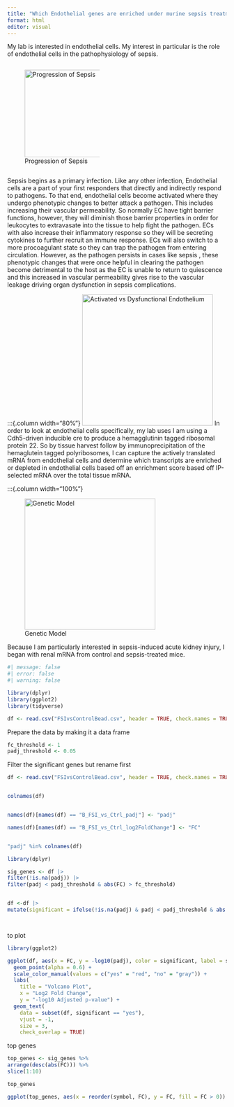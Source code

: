 ```yaml
---
title: "Which Endothelial genes are enriched under murine sepsis treatment?"
format: html
editor: visual
---
```


My lab is interested in endothelial cells. My interest in particular is the role of endothelial cells in the pathophysiology of sepsis. 

:::{.column width="50%"}
![Progression of Sepsis](schematic.png){height=200}
:::
Sepsis begins as a primary infection. Like any other infection, Endothelial cells are a part of your first responders that directly and indirectly respond to pathogens. To that end, endothelial cells become activated where they undergo phenotypic changes to better attack a pathogen. This includes increasing their vascular permeability. So normally EC have tight barrier functions, however, they will diminish those barrier properties in order for leukocytes to extravasate into the tissue to help fight the pathogen. ECs with also increase their inflammatory response so they will be secreting cytokines to further recruit an immune response. ECs will also switch to a more procoagulant state so they can trap the pathogen from entering circulation. However, as the pathogen persists in cases like sepsis , these phenotypic changes that were once helpful in clearing the pathogen become detrimental to the host as the EC is unable to return to quiescence and this increased in vascular permeability gives rise to the vascular leakage driving organ dysfunction in sepsis complications.

:::{.column width="80%"}
![Activated vs Dysfunctional Endothelium](ActivatedvsDysfunction.png){height=300}
In order to look at endothelial cells specifically, my lab uses I am using a Cdh5-driven inducible cre to produce a hemagglutinin tagged ribosomal protein 22. So by tissue harvest follow by immunoprecipitation of the hemaglutein tagged polyribosomes, I can capture the actively translated mRNA from endothelial cells and determine which transcripts are enriched or depleted in endothelial cells based off an enrichment score based off IP-selected mRNA over the total tissue mRNA.

:::{.column width="100%"}

![Genetic Model](MouseModel.png){height=300}



Because I am particularly interested in sepsis-induced acute kidney injury, I began with renal mRNA from control and sepsis-treated mice. 


```r
#| message: false
#| error: false
#| warning: false

library(dplyr)
library(ggplot2)
library(tidyverse)

df <- read.csv("FSIvsControlBead.csv", header = TRUE, check.names = TRUE)
```

Prepare the data by making it a data frame
```r

fc_threshold <- 1
padj_threshold <- 0.05
```
 Filter the significant genes but rename first
 

```r
df <- read.csv("FSIvsControlBead.csv", header = TRUE, check.names = TRUE)


colnames(df)


names(df)[names(df) == "B_FSI_vs_Ctrl_padj"] <- "padj"

names(df)[names(df) == "B_FSI_vs_Ctrl_log2FoldChange"] <- "FC"


"padj" %in% colnames(df)

library(dplyr)

sig_genes <- df |>
filter(!is.na(padj)) |>
filter(padj < padj_threshold & abs(FC) > fc_threshold)


df <-df |>
mutate(significant = ifelse(!is.na(padj) & padj < padj_threshold & abs (FC) > fc_threshold, "yes", "no"))




```

to plot
```r
library(ggplot2)

ggplot(df, aes(x = FC, y = -log10(padj), color = significant, label = symbol)) +
  geom_point(alpha = 0.6) +
  scale_color_manual(values = c("yes" = "red", "no" = "gray")) +
  labs(
    title = "Volcano Plot",
    x = "Log2 Fold Change",
    y = "-log10 Adjusted p-value") +
  geom_text(
    data = subset(df, significant == "yes"),
    vjust = -1,
    size = 3,
    check_overlap = TRUE)

```

top genes
```r



top_genes <- sig_genes %>%
arrange(desc(abs(FC))) %>%
slice(1:10)

top_genes

ggplot(top_genes, aes(x = reorder(symbol, FC), y = FC, fill = FC > 0)) + geom_col() + coord_flip() + labs(title = "Top 10 Most Affected Genes", x = "Gene", y = "Log2 Fold Change") + scale_fill_manual(values = c("TRUE" = "steelblue", "FALSE" = "salmon")) + theme_minimal()

```

